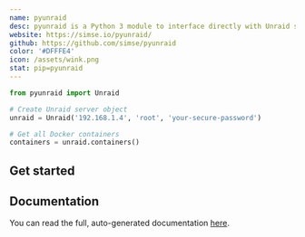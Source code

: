 ```yaml
---
name: pyunraid
desc: pyunraid is a Python 3 module to interface directly with Unraid servers
website: https://simse.io/pyunraid/
github: https://github.com/simse/pyunraid
color: '#DFFFE4'
icon: /assets/wink.png
stat: pip=pyunraid
---
```


<Hero title="pyunraid" subtitle="A Python 3 module ton control Unraid servers" />

```python
from pyunraid import Unraid

# Create Unraid server object
unraid = Unraid('192.168.1.4', 'root', 'your-secure-password')

# Get all Docker containers
containers = unraid.containers()
```

## Get started

## Documentation
You can read the full, auto-generated documentation [here](https://google.com).